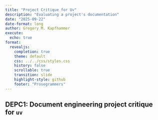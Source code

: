 ```yaml
---
title: "Project Critique for Uv"
description: "Evaluating a project's documentation"
date: "2025-09-22"
date-format: long
author: Gregory M. Kapfhammer
execute:
  echo: true
format:
  revealjs:
    completion: true
    theme: default
    css: ../../css/styles.css
    history: false
    scrollable: true
    transition: slide
    highlight-style: github
    footer: "Prosegrammers"
---
```


## DEPC1: Document engineering project critique for `uv`

